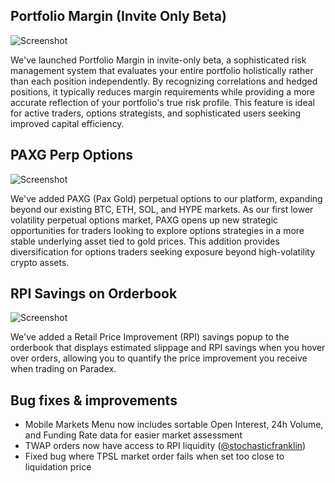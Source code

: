 ## Portfolio Margin (Invite Only Beta)

![Screenshot](../../assets/changelog/07-25-25/portfolio-margin.png)

We've launched Portfolio Margin in invite-only beta, a sophisticated risk management system that evaluates your entire portfolio holistically rather than each position independently.
By recognizing correlations and hedged positions, it typically reduces margin requirements while providing a more accurate reflection of your portfolio's true risk profile.
This feature is ideal for active traders, options strategists, and sophisticated users seeking improved capital efficiency.

## PAXG Perp Options

![Screenshot](../../assets/changelog/07-25-25/paxg-perp-options.png)

We've added PAXG (Pax Gold) perpetual options to our platform, expanding beyond our existing BTC, ETH, SOL, and HYPE markets.
As our first lower volatility perpetual options market, PAXG opens up new strategic opportunities for traders looking to explore options
strategies in a more stable underlying asset tied to gold prices. This addition provides diversification for options traders seeking exposure beyond high-volatility crypto assets.

## RPI Savings on Orderbook

![Screenshot](../../assets/changelog/07-25-25/rpi-savings.png)

We've added a Retail Price Improvement (RPI) savings popup to the orderbook that displays estimated slippage and RPI savings when you hover over orders,
allowing you to quantify the price improvement you receive when trading on Paradex.

## Bug fixes & improvements

- Mobile Markets Menu now includes sortable Open Interest, 24h Volume, and Funding Rate data for easier market assessment
- TWAP orders now have access to RPI liquidity ([@stochasticfranklin](https://discord.com/channels/1107916848193863740/1263859118318420031/1395621485217054760))
- Fixed bug where TPSL market order fails when set too close to liquidation price
